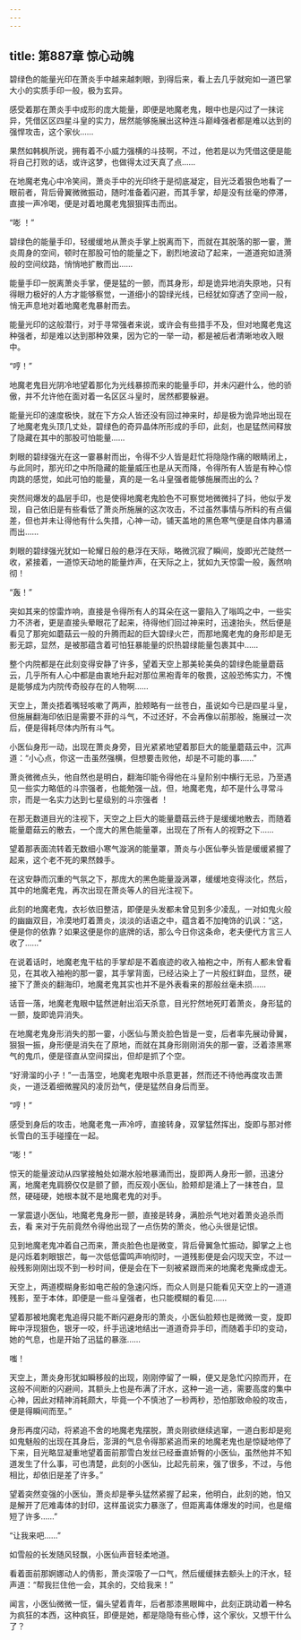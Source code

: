 ```yaml
---
---
---
```

title: 第887章 惊心动魄
---



碧绿色的能量光印在萧炎手中越来越刺眼，到得后来，看上去几乎就宛如一道巴掌大小的实质手印一般，极为玄异。

感受着那在萧炎手中成形的庞大能量，即便是地魔老鬼，眼中也是闪过了一抹诧异，凭借区区四星斗皇的实力，居然能够施展出这种连斗巅峰强者都是难以达到的强悍攻击，这个家伙……

果然如韩枫所说，拥有着不小威力强横的斗技啊，不过，他若是以为凭借这便是能将自己打败的话，或许这梦，也做得太过天真了点……

在地魔老鬼心中冷笑间，萧炎手中的光印终于是彻底凝定，目光泛着狠色地看了一眼前者，背后骨翼微微振动，随时准备着闪避，而其手掌，却是没有丝毫的停滞，直接一声冷喝，便是对着地魔老鬼狠狠挥击而出。

“嘭 ！”

碧绿色的能量手印，轻缓缓地从萧炎手掌上脱离而下，而就在其脱落的那一霎，萧炎周身的空间，顿时在那股可怕的能量之下，剧烈地波动了起来，一道道宛如涟漪般的空间纹路，悄悄地扩散而出……

能量手印一脱离萧炎手掌，便是猛的一颤，而其身形，却是诡异地消失原地，只有得眼力极好的人方才能够察觉，一道细小的碧绿光线，已经犹如穿透了空间一般，悄无声息地对着地魔老鬼暴射而去。

能量光印的这般潜行，对于寻常强者来说，或许会有些措手不及，但对地魔老鬼这种强者，却是难以达到那种效果，因为它的一举一动，都是被后者清晰地收入眼中。

“哼！”

地魔老鬼目光阴冷地望着那化为光线暴掠而来的能量手印，并未闪避什么，他的骄傲，并不允许他在面对着一名区区斗皇时，居然都要躲避。

能量光印的速度极快，就在下方众人皆还没有回过神来时，却是极为诡异地出现在了地魔老鬼头顶几丈处，碧绿色的奇异晶体所形成的手印，此刻，也是猛然间释放了隐藏在其中的那股可怕能量……

刺眼的碧绿强光在这一霎暴射而出，令得不少人皆是赶忙将隐隐作痛的眼睛闭上，与此同时，那光印之中所隐藏的能量威压也是从天而降，令得所有人皆是有种心惊肉跳的感觉，如此可怕的能量，真的是一名斗皇强者能够施展而出的么？

突然间爆发的晶层手印，也是使得地魔老鬼脸色不可察觉地微微抖了抖，他似乎发现，自己依旧是有些看低了萧炎所施展的这次攻击，不过虽然事情与所料的有点偏差，但也并未让得他有什么失措，心神一动，铺天盖地的黑色寒气便是自体内暴涌而出……

刺眼的碧绿强光犹如一轮耀日般的悬浮在天际，略微沉寂了瞬间，旋即光芒陡然一收，紧接着，一道惊天动地的能量炸声，在天际之上，犹如九天惊雷一般，轰然响彻！

“轰！”

突如其来的惊雷炸响，直接是令得所有人的耳朵在这一霎陷入了嗡鸣之中，一些实力不济者，更是直接头晕眼花了起来，待得他们回过神来时，迅速抬头，然后便是看见了那宛如蘑菇云一般的升腾而起的巨大碧绿火芒，而那地魔老鬼的身形却是无影无踪，显然，是被那蕴含着可怕狂暴能量的炽热碧绿能量包裹其中……

整个内院都是在此刻变得安静了许多，望着天空上那美轮美奂的碧绿色能量蘑菇云，几乎所有人心中都是由衷地升起对那位黑袍青年的敬畏，这般恐怖实力，不愧是能够成为内院传奇般存在的人物啊……

天空上，萧炎捂着嘴轻咳嗽了两声，脸颊略有一丝苍白，虽说如今已是四星斗皇，但施展翻海印依旧是需要不菲的斗气，不过还好，不会再像以前那般，施展过一次后，便是得耗尽体内所有斗气。

小医仙身形一动，出现在萧炎身旁，目光紧紧地望着那巨大的能量蘑菇云中，沉声道：“小心点，你这一击虽然强横，但想要击败他，却是不可能的事……”

萧炎微微点头，他自然也是明白，翻海印能令得他在斗皇阶别中横行无忌，乃至遇见一些实力略低的斗宗强者，也能勉强一战，但，地魔老鬼，却不是什么寻常斗宗，而是一名实力达到七星级别的斗宗强者 ！

在那无数道目光的注视下，天空之上巨大的能量蘑菇云终于是缓缓地散去，而随着能量蘑菇云的散去，一个庞大的黑色能量罩，出现在了所有人的视野之下……

望着那表面流转着无数细小寒气漩涡的能量罩，萧炎与小医仙拳头皆是缓缓紧握了起来，这个老不死的果然棘手。

在这安静而沉重的气氛之下，那庞大的黑色能量漩涡罩，缓缓地变得淡化，然后，其中的地魔老鬼，再次出现在萧炎等人的目光注视下。

此刻的地魔老鬼，衣衫依旧整洁，即便是头发都未曾见到多少凌乱，一对如鬼火般的幽幽双目，冷漠地盯着萧炎，淡淡的话语之中，蕴含着不加掩饰的讥讽：“这，便是你的依靠？如果这便是你的底牌的话，那么今日你这条命，老夫便代方言三人收了……”

在说着话时，地魔老鬼干枯的手掌却是不着痕迹的收入袖袍之中，所有人都未曾看见，在其收入袖袍的那一霎，其手掌背面，已经沾染上了一片殷红鲜血，显然，硬接下了萧炎的翻海印，地魔老鬼其实也并不是外表看来的那般丝毫未损……

话音一落，地魔老鬼眼中猛然迸射出滔天杀意，目光狞然地死盯着萧炎，身形猛的一颤，旋即诡异消失。

在地魔老鬼身形消失的那一霎，小医仙与萧炎脸色皆是一变，后者率先展动骨翼，狠狠一振，身形便是消失在了原地，而就在其身形刚刚消失的那一霎，泛着漆黑寒气的鬼爪，便是径直从空间探出，但却是抓了个空。

“好滑溜的小子！”一击落空，地魔老鬼眼中杀意更甚，然而还不待他再度攻击萧炎，一道泛着细微腥风的凌厉劲气，便是猛然自身后而至。

“哼！”

感受到身后的攻击，地魔老鬼一声冷哼，直接转身，双掌猛然挥出，旋即与那对修长雪白的玉手碰撞在一起。

“嘭！”

惊天的能量波动从四掌接触处如潮水般地暴涌而出，旋即两人身形一颤，迅速分离，地魔老鬼肩膀仅仅是颤了颤，而反观小医仙，脸颊却是涌上了一抹苍白，显然，硬碰硬，她根本就不是地魔老鬼的对手。

一掌震退小医仙，地魔老鬼身形一颤，直接是转身，满脸杀气地对着萧炎追杀而去，看 来对于先前竟然令得他出现了一点伤势的萧炎，他心头很是记恨。

见到地魔老鬼冲着自己而来，萧炎脸色也是微变，背后骨翼急忙振动，脚掌之上也是闪烁着刺眼银芒，每一次低低雷鸣声响彻时，一道残影便是会闪现天空，不过一般残影刚刚出现不到一秒时间，便是会在下一刻被紧跟而来的地魔老鬼撕成虚无。

天空上，两道模糊身影如电芒般的急速闪烁，而众人则是只能看见天空上的一道道残影，至于本体，即便是一些斗皇强者，也只能模糊的看见……

望着那被地魔老鬼追得只能不断闪避身形的萧炎，小医仙脸颊也是微微一变，旋即眸中浮现狠色，银牙一咬，纤手迅速地结出一道道奇异手印，而随着手印的变动，她的气息，也是开始了迅猛的暴涨……

嗤！

天空上，萧炎身形犹如瞬移般的出现，刚刚停留了一瞬，便又是急忙闪掠而开，在这般不间断的闪避间，其额头上也是布满了汗水，这种一追一逃，需要高度的集中心神，因此对精神消耗颇大，毕竟一个不慎池了一秒两秒，恐怕那致命般的攻击，便是得瞬间而至。”

身形再度闪动，将紧追不舍的地魔老鬼摆脱，萧炎刚欲继续逃窜，一道白影却是宛如鬼魅般的出现在其身后，澎湃的气息令得那紧追而来的地魔老鬼也是惊疑地停了下来，目光略显凝重地望着面前那雪白发丝已经垂直娇臀的小医仙，虽然他并不知道发生了什么事，可也清楚，此刻的小医仙，比起先前来，强了很多，不过，与他相比，却依旧是差了许多。”

望着突然变强的小医仙，萧炎却是拳头猛然紧握了起来，他明白，此刻的她，怕又是解开了厄难毒体的封印，这样虽说实力暴涨了，但距离毒体爆发的时间，也是缩短了许多……”

“让我来吧……”

如雪般的长发随风轻飘，小医仙声音轻柔地道。

看着面前那婀娜动人的倩影，萧炎深吸了一口气，然后缓缓抹去额头上的汗水，轻声道：“帮我拦住他一会，其余的，交给我来！”

闻言，小医仙微微一怔，偏头望着青年，后者那漆黑眼眸中，此刻正跳动着一种名为疯狂的本西，这种疯狂，即便是她，都是隐隐有些心悸，这个家伙，又想干什么了？